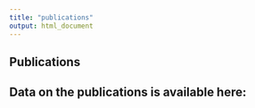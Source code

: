 ```yaml
---
title: "publications"
output: html_document
---
```


<!-- BANNER --> 
</div> <!-- container-fluid main-container -->
<div class="jumbotron homepagebanner jumbotron-fluid">
<div class="container">
## **Publications** {.lead .tagline}
</div> <!--end container-->
</div> <!--end jumbotron-->

<!-- MAIN CONTENT --> 
<div class="container-fluid main-container">


## Data on the publications is available here: 

<!--```{r,setup,echo=FALSE,include=TRUE}
DT::datatable(mtcars[1:4 ,1:4])
```-->
<!--knitr::kable(mtcars[1:4, 1:4],'simple')-->
<!--DT::datatable((readr::read_csv("publications.csv"))[1:4, 1:3])-->

<!--
```r
cat(htmltools::includeMarkdown("pub.md"))
```
-->